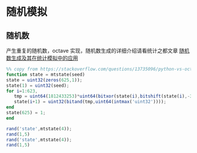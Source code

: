 # 随机模拟

## 随机数

产生重复的随机数，octave 实现，随机数生成的详细介绍请看统计之都文章 [随机数生成及其在统计模拟中的应用](https://cosx.org/2017/05/random-number-generation/)

```{octave}
%% copy from https://stackoverflow.com/questions/13735096/python-vs-octave-random-generator
function state = mtstate(seed)
state = uint32(zeros(625,1));
state(1) = uint32(seed);
for i=1:623,
   tmp = uint64(1812433253)*uint64(bitxor(state(i),bitshift(state(i),-30)))+i;
   state(i+1) = uint32(bitand(tmp,uint64(intmax('uint32'))));
end
state(625) = 1;
end

rand('state',mtstate(4));
rand(1,5)
rand('state',mtstate(4));
rand(1,5)
```


